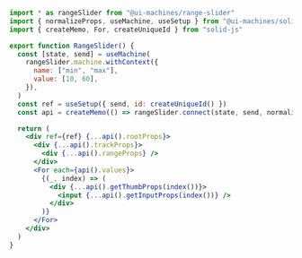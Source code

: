 ```jsx
import * as rangeSlider from "@ui-machines/range-slider"
import { normalizeProps, useMachine, useSetup } from "@ui-machines/solid"
import { createMemo, For, createUniqueId } from "solid-js"

export function RangeSlider() {
  const [state, send] = useMachine(
    rangeSlider.machine.withContext({
      name: ["min", "max"],
      value: [10, 60],
    }),
  )
  const ref = useSetup({ send, id: createUniqueId() })
  const api = createMemo(() => rangeSlider.connect(state, send, normalizeProps))

  return (
    <div ref={ref} {...api().rootProps}>
      <div {...api().trackProps}>
        <div {...api().rangeProps} />
      </div>
      <For each={api().values}>
        {(_, index) => (
          <div {...api().getThumbProps(index())}>
            <input {...api().getInputProps(index())} />
          </div>
        )}
      </For>
    </div>
  )
}
```
